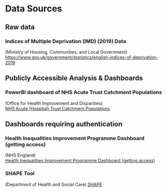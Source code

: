 # Data Sources

## Raw data

### Indices of Multiple Deprivation (IMD) (2019) Data

(Ministry of Housing, Communities, and Local Government)\
[https://www.gov.uk/government/statistics/english-indices-of-deprivation-2019](https://www.gov.uk/government/statistics/english-indices-of-deprivation-2019){target="_blank"}

## Publicly Accessible Analysis & Dashboards

### PowerBI dashboard of NHS Acute Trust Catchment Populations

(Office for Health Improvement and Disparities)\
[NHS Acute (Hospital) Trust Catchment Populations](https://app.powerbi.com/view?r=eyJrIjoiODZmNGQ0YzItZDAwZi00MzFiLWE4NzAtMzVmNTUwMThmMTVlIiwidCI6ImVlNGUxNDk5LTRhMzUtNGIyZS1hZDQ3LTVmM2NmOWRlODY2NiIsImMiOjh9){target="_blank"}

## Dashboards requiring authentication

### Health Inequalities Improvement Programme Dashboard (getting access)

(NHS England)\
[Health Inequalities Improvement Programme Dashboard (getting access)](https://future.nhs.uk/connect.ti/InequalitiesImprovement/view?objectID=42240816){target="_blank"}

### SHAPE Tool

(Department of Health and Social Care) [SHAPE](https://app.shapeatlas.net/place){target="_blank"}
